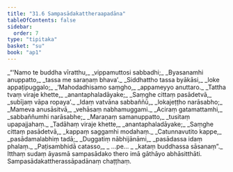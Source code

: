 ```yaml
---
title: "31.6 Sampasādakattheraapadāna"
tableOfContents: false
sidebar:
  order: 7
type: "tipitaka"
basket: "su"
book: "ap1"
---
```



<DynamicBreadcrumb />

<Division number="24" book="ap1">

<Paragraph number="3465" type="verses" book="ap1">
_“‘Namo te buddha vīratthu,_  
_vippamuttosi sabbadhi;_  
_Byasanamhi anuppatto,_  
_tassa me saraṇaṃ bhava’._  

</Paragraph>

</Division>
<Division number="25" book="ap1">

<Paragraph number="3466" type="verses" book="ap1">
_Siddhattho tassa byākāsi,_  
_loke appaṭipuggalo;_  
_‘Mahodadhisamo saṃgho,_  
_appameyyo anuttaro._  

</Paragraph>

</Division>
<Division number="26" book="ap1">

<Paragraph number="3467" type="verses" book="ap1">
_Tattha tvaṃ viraje khette,_  
_anantaphaladāyake;_  
_Saṃghe cittaṃ pasādetvā,_  
_subījaṃ vāpa ropaya’._  

</Paragraph>

</Division>
<Division number="27" book="ap1">

<Paragraph number="3468" type="verses" book="ap1">
_Idaṃ vatvāna sabbaññū,_  
_lokajeṭṭho narāsabho;_  
_Mameva anusāsitvā,_  
_vehāsaṃ nabhamuggami._  

</Paragraph>

</Division>
<Division number="28" book="ap1">

<Paragraph number="3469" type="verses" book="ap1">
_Aciraṃ gatamattamhi,_  
_sabbaññumhi narāsabhe;_  
_Maraṇaṃ samanuppatto,_  
_tusitaṃ upapajjahaṃ._  

</Paragraph>

</Division>
<Division number="29" book="ap1">

<Paragraph number="3470" type="verses" book="ap1">
_Tadāhaṃ viraje khette,_  
_anantaphaladāyake;_  
_Saṃghe cittaṃ pasādetvā,_  
_kappaṃ saggamhi modahaṃ._  

</Paragraph>

</Division>
<Division number="30" book="ap1">

<Paragraph number="3471" type="verses" book="ap1">
_Catunnavutito kappe,_  
_pasādamalabhiṃ tadā;_  
_Duggatiṃ nābhijānāmi,_  
_pasādassa idaṃ phalaṃ._  

</Paragraph>

</Division>
<Division number="31" book="ap1">

<Paragraph number="3472" type="verses" book="ap1">
_Paṭisambhidā catasso,_  
_ …pe… _  
_kataṃ buddhassa sāsanaṃ”._  

</Paragraph>

<Paragraph number="3473" book="ap1">
Itthaṃ sudaṃ āyasmā sampasādako thero imā gāthāyo abhāsitthāti.

</Paragraph>
</Division>

<Paragraph number="3474" type="center" book="ap1">
Sampasādakattherassāpadānaṃ chaṭṭhaṃ.
</Paragraph>